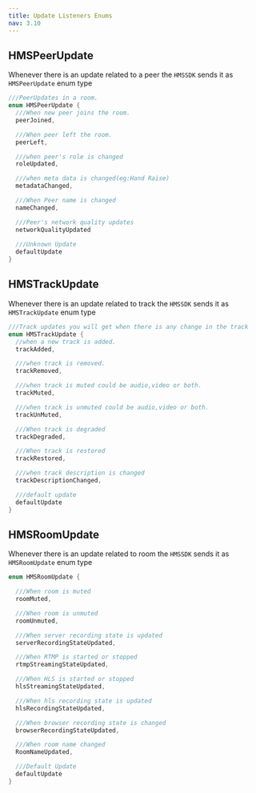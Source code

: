 ```yaml
---
title: Update Listeners Enums
nav: 3.10
---
```


## HMSPeerUpdate

Whenever there is an update related to a peer the `HMSSDK` sends it as `HMSPeerUpdate` enum type

```dart
///PeerUpdates in a room.
enum HMSPeerUpdate {
  ///When new peer joins the room.
  peerJoined,

  ///When peer left the room.
  peerLeft,

  ///when peer's role is changed
  roleUpdated,

  ///when meta data is changed(eg:Hand Raise)
  metadataChanged,

  ///When Peer name is changed
  nameChanged,

  ///Peer's network quality updates
  networkQualityUpdated
  
  ///Unknown Update
  defaultUpdate
}
```

## HMSTrackUpdate

Whenever there is an update related to track the `HMSSDK` sends it as `HMSTrackUpdate` enum type

```dart
///Track updates you will get when there is any change in the track
enum HMSTrackUpdate {
  //when a new track is added.
  trackAdded,

  ///when track is removed.
  trackRemoved,

  ///when track is muted could be audio,video or both.
  trackMuted,

  ///when track is unmuted could be audio,video or both.
  trackUnMuted,

  ///When track is degraded
  trackDegraded,

  ///When track is restored
  trackRestored,

  ///when track description is changed
  trackDescriptionChanged,

  ///default update
  defaultUpdate
}
```


## HMSRoomUpdate

Whenever there is an update related to room the `HMSSDK` sends it as `HMSRoomUpdate` enum type

```dart
enum HMSRoomUpdate {

  ///When room is muted
  roomMuted,

  ///When room is unmuted
  roomUnmuted,

  ///When server recording state is updated
  serverRecordingStateUpdated,

  ///When RTMP is started or stopped
  rtmpStreamingStateUpdated,

  ///When HLS is started or stopped
  hlsStreamingStateUpdated,

  ///When hls recording state is updated
  hlsRecordingStateUpdated,

  ///When browser recording state is changed
  browserRecordingStateUpdated,

  ///When room name changed
  RoomNameUpdated,

  ///Default Update
  defaultUpdate
}
```
